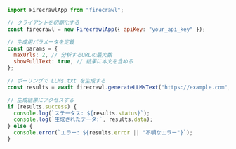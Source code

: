 ```js Node
import FirecrawlApp from "firecrawl";

// クライアントを初期化する
const firecrawl = new FirecrawlApp({ apiKey: "your_api_key" });

// 生成用パラメータを定義
const params = {
  maxUrls: 2, // 分析するURLの最大数
  showFullText: true, // 結果に本文を含める
};

// ポーリングで LLMs.txt を生成する
const results = await firecrawl.generateLLMsText("https://example.com", params);

// 生成結果にアクセスする
if (results.success) {
  console.log(`ステータス: ${results.status}`);
  console.log(`生成されたデータ:`, results.data);
} else {
  console.error(`エラー: ${results.error || "不明なエラー"}`);
}
```
